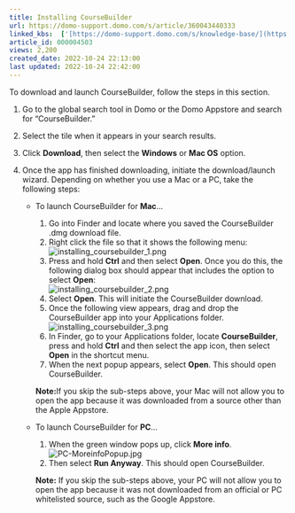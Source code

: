 ```yaml
---
title: Installing CourseBuilder
url: https://domo-support.domo.com/s/article/360043440333
linked_kbs:  ['[https://domo-support.domo.com/s/knowledge-base/](https://domo-support.domo.com/s/knowledge-base/)', '[https://domo-support.domo.com/s/](https://domo-support.domo.com/s/)', '[https://domo-support.domo.com/s/topic/0TO5w000000ZamyGAC](https://domo-support.domo.com/s/topic/0TO5w000000ZamyGAC)', '[https://domo-support.domo.com/s/topic/0TO5w000000ZaoCGAS](https://domo-support.domo.com/s/topic/0TO5w000000ZaoCGAS)', '[https://domo-support.domo.com/s/topic/0TO5w000000ZaogGAC](https://domo-support.domo.com/s/topic/0TO5w000000ZaogGAC)', '[https://domo-support.domo.com/s/article/360043440333](https://domo-support.domo.com/s/article/360043440333)', '[https://domo-support.domo.com/s/topic/0TO5w000000ZaogGAC/coursebuilder-14](https://domo-support.domo.com/s/topic/0TO5w000000ZaogGAC/coursebuilder-14)', '[https://domo-support.domo.com/s/article/360043429933](https://domo-support.domo.com/s/article/360043429933)', '[https://domo-support.domo.com/s/article/360043429953](https://domo-support.domo.com/s/article/360043429953)', '[https://domo-support.domo.com/s/article/360042925494](https://domo-support.domo.com/s/article/360042925494)', '[https://domo-support.domo.com/s/article/360043429913](https://domo-support.domo.com/s/article/360043429913)', '[https://domo-support.domo.com/s/article/4408174643607](https://domo-support.domo.com/s/article/4408174643607)', '[https://domo-support.domo.com/s/login/](https://domo-support.domo.com/s/login/)']
article_id: 000004503
views: 2,200
created_date: 2022-10-24 22:13:00
last updated: 2022-10-24 22:42:00
---
```




To download and launch CourseBuilder, follow the steps in this section.


1. Go to the global search tool in Domo or the Domo Appstore and search for “CourseBuilder.”
2. Select the tile when it appears in your search results.
3. Click **Download**, then select the **Windows** or **Mac OS** option.
4. Once the app has finished downloading, initiate the download/launch wizard. Depending on whether you use a Mac or a PC, take the following steps:


	* To launch CourseBuilder for **Mac**...
	
	
		1. Go into Finder and locate where you saved the CourseBuilder .dmg download file.
		2. Right click the file so that it shows the following menu:  
		![installing_coursebuilder_1.png](installing_coursebuilder_1.png)
		3. Press and hold **Ctrl** and then select **Open**. Once you do this, the following dialog box should appear that includes the option to select **Open**:  
		![installing_coursebuilder_2.png](installing_coursebuilder_2.png)
		4. Select **Open**. This will initiate the CourseBuilder download.
		5. Once the following view appears, drag and drop the CourseBuilder app into your Applications folder.  
		![installing_coursebuilder_3.png](installing_coursebuilder_3.png)
		6. In Finder, go to your Applications folder, locate **CourseBuilder**, press and hold **Ctrl** and then select the app icon, then select **Open** in the shortcut menu.
		7. When the next popup appears, select **Open**. This should open CourseBuilder.
		
		
		
		
		
		
		**Note:**If you skip the sub-steps above, your Mac will not allow you to open the app because it was downloaded from a source other than the Apple Appstore.
	* To launch CourseBuilder for **PC**...
	
	
		1. When the green window pops up, click **More info**.   
		![PC-MoreinfoPopup.jpg](PC-MoreinfoPopup.jpg)
		2. Then select **Run Anyway**. This should open CourseBuilder.
		
		
		
		
		 
		
		
		**Note:** If you skip the sub-steps above, your PC will not allow you to open the app because it was not downloaded from an official or PC whitelisted source, such as the Google Appstore.
